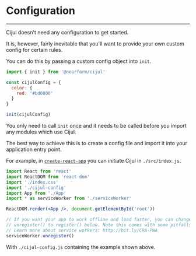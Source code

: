 # Configuration

---

Cijul doesn't need any configuration to get started.

It is, however, fairly inevitable that you'll want to provide your own custom config for certain rules.

You can do this by passing a custom config object into `init`.

```js
import { init } from '@nearform/cijul'

const cijulConfig = {
  color: {
    red: '#bd0000'
  }
}

init(cijulConfig)
```

You only need to call `init` once and it needs to be called before you import any modules which use Cijul.

The best way to achieve this is to create a config file and import it into your application entry point.

For example, in [`create-react-app`](https://github.com/facebook/create-react-app) you can initiate Cijul in `./src/index.js`.

```jsx
import React from 'react'
import ReactDOM from 'react-dom'
import './index.css'
import './cijul-config'
import App from './App'
import * as serviceWorker from './serviceWorker'

ReactDOM.render(<App />, document.getElementById('root'))

// If you want your app to work offline and load faster, you can change
// unregister() to register() below. Note this comes with some pitfalls.
// Learn more about service workers: http://bit.ly/CRA-PWA
serviceWorker.unregister()
```

With `./cijul-config.js` containing the example shown above.
